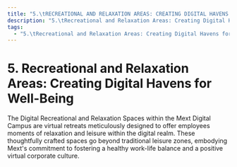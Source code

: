 ```yaml
---
title: "5.\tRECREATIONAL AND RELAXATION AREAS: CREATING DIGITAL HAVENS FOR WELL-BEING"
description: "5.\tRecreational and Relaxation Areas: Creating Digital Havens for Well-Being"
tags:
  - "5.\tRecreational and Relaxation Areas: Creating Digital Havens for Well-Being"
---
```


# **5.	Recreational and Relaxation Areas: Creating Digital Havens for Well-Being**

The Digital Recreational and Relaxation Spaces within the Mext Digital Campus are virtual retreats meticulously designed to offer employees moments of relaxation and leisure within the digital realm. These thoughtfully crafted spaces go beyond traditional leisure zones, embodying Mext's commitment to fostering a healthy work-life balance and a positive virtual corporate culture.
